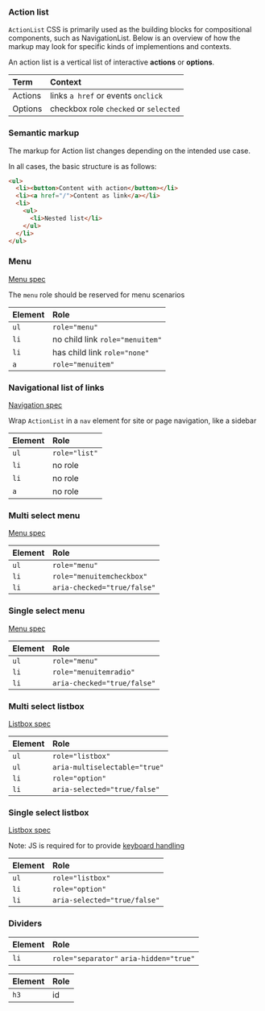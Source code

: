
<Meta title="UI Patterns/ActionList/API" />

### Action list

`ActionList` CSS is primarily used as the building blocks for compositional components, such as NavigationList. Below is an overview of how the markup may look for specific kinds of implementions and contexts.

An action list is a vertical list of interactive <strong>actions</strong> or <strong>options</strong>.

| Term    | Context                               |
| :------ | :------------------------------------ |
| Actions | links `a href` or events `onclick`    |
| Options | checkbox role `checked` or `selected` |

### Semantic markup

The markup for Action list changes depending on the intended use case.

In all cases, the basic structure is as follows:

```html
<ul>
  <li><button>Content with action</button></li>
  <li><a href="/">Content as link</a></li>
  <li>
    <ul>
      <li>Nested list</li>
    </ul>
  </li>
</ul>
```

### Menu

[Menu spec](https://www.w3.org/TR/wai-aria-practices-1.2/examples/menu-button/menu-button-links.html)

The `menu` role should be reserved for menu scenarios

| Element | Role                            |
| :------ | :------------------------------ |
| `ul`    | `role="menu"`                   |
| `li`    | no child link `role="menuitem"` |
| `li`    | has child link `role="none"`    |
| `a`     | `role="menuitem"`               |

### Navigational list of links

[Navigation spec](https://www.w3.org/TR/wai-aria-practices-1.2/examples/landmarks/navigation.html)

Wrap `ActionList` in a `nav` element for site or page navigation, like a sidebar

| Element | Role          |
| :------ | :------------ |
| `ul`    | `role="list"` |
| `li`    | no role       |
| `li`    | no role       |
| `a`     | no role       |

### Multi select menu

[Menu spec](https://www.w3.org/TR/wai-aria-practices-1.2/examples/menubar/menubar-2/menubar-2.html)

| Element | Role                        |
| :------ | :-------------------------- |
| `ul`    | `role="menu"`               |
| `li`    | `role="menuitemcheckbox"`   |
| `li`    | `aria-checked="true/false"` |

### Single select menu

[Menu spec](https://www.w3.org/TR/wai-aria-practices-1.2/examples/menubar/menubar-2/menubar-2.html)

| Element | Role                        |
| :------ | :-------------------------- |
| `ul`    | `role="menu"`               |
| `li`    | `role="menuitemradio"`      |
| `li`    | `aria-checked="true/false"` |

### Multi select listbox

[Listbox spec](https://www.w3.org/TR/wai-aria-practices-1.2/examples/listbox/listbox-collapsible.html)

| Element | Role                          |
| :------ | :---------------------------- |
| `ul`    | `role="listbox"`              |
| `ul`    | `aria-multiselectable="true"` |
| `li`    | `role="option"`               |
| `li`    | `aria-selected="true/false"`  |

### Single select listbox

[Listbox spec](https://www.w3.org/TR/wai-aria-practices-1.2/examples/listbox/listbox-collapsible.html)

Note: JS is required for to provide [keyboard handling](https://www.w3.org/TR/wai-aria-practices-1.1/#listbox_kbd_interaction)

| Element | Role                         |
| :------ | :--------------------------- |
| `ul`    | `role="listbox"`             |
| `li`    | `role="option"`              |
| `li`    | `aria-selected="true/false"` |

### Dividers

| Element | Role                                    |
| :------ | :-------------------------------------- |
| `li`    | `role="separator"` `aria-hidden="true"` |

| Element | Role |
| :------ | :--- |
| `h3`    | id   |
